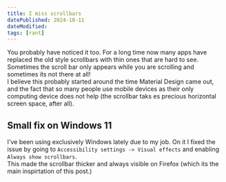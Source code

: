 ```yaml
---
title: I miss scrollbars
datePublished: 2024-10-11
dateModified: 
tags: [rant]
---
```


You probably have noticed it too. For a long time now many apps have replaced the old style scrollbars with thin
ones that are hard to see. Sometimes the scroll bar only appears while you are scrolling and sometimes its not there at all!  
I believe this probably started around the time Material Design came out, and the fact that so many people use mobile devices as their 
only computing device does not help (the scrollbar taks es precious horizontal screen space, after all).  

## Small fix on Windows 11

I've been using exclusively Windows lately due to my job. On it I fixed the issue by going to `Accessibility settings -> Visual effects`
and enabling `Always show scrollbars`.  
This made the scrollbar thicker and always visible on Firefox (which its the main inspirtation of this post.)